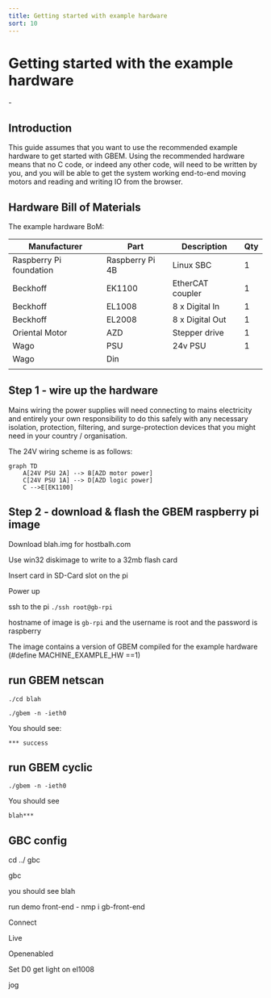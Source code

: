 ```yaml
---
title: Getting started with example hardware
sort: 10
---
```


# Getting started with the example hardware
<Tldr>
    -
</Tldr>

## Introduction
This guide assumes that you want to use the recommended example hardware to get started with GBEM. Using the recommended hardware means that no C code, or indeed any other code, will need to be written by you, and you will be able to get the system working end-to-end moving motors and reading and writing IO from the browser.

## Hardware Bill of Materials

The example hardware BoM:

|Manufacturer               | Part               | Description          | Qty   |
|---------------------------|--------------------|----------------------|-------|
|Raspberry Pi foundation    | Raspberry Pi 4B    | Linux SBC            | 1     |
|Beckhoff                   | EK1100             | EtherCAT coupler     | 1     |
|Beckhoff                   | EL1008             | 8 x Digital In       | 1     |
|Beckhoff                   | EL2008             | 8 x Digital Out      | 1     |
|Oriental Motor             | AZD                | Stepper drive        | 1     |
|Wago                       | PSU                | 24v PSU              | 1     |
|Wago                       | Din                |||
|||||



## Step 1 - wire up the hardware

Mains wiring the power supplies will need connecting to mains electricity and entirely your own  responsibility to do this safely with any necessary isolation, protection, filtering, and surge-protection devices that you might need in your country / organisation.

The 24V wiring scheme is as follows: 

````mermaid
graph TD
    A[24V PSU 2A] --> B[AZD motor power]
    C[24V PSU 1A] --> D[AZD logic power]
    C -->E[EK1100]
````

## Step 2 - download & flash the GBEM raspberry pi image

Download blah.img for hostbalh.com

Use win32 diskimage to write to a 32mb flash card

Insert card in SD-Card slot on the pi

Power up

ssh to the pi `./ssh root@gb-rpi`

hostname of image is  `gb-rpi` and the username is root and the password is raspberry

The image contains a version of GBEM compiled for the example hardware (#define MACHINE_EXAMPLE_HW ==1)

## run GBEM netscan

`./cd blah`

`./gbem -n -ieth0`

You should see:

`*** success`

## run GBEM cyclic

`./gbem -n -ieth0`



You should see

`blah***`

## GBC config

cd ../ gbc 

gbc

you should see blah

run demo front-end - nmp i gb-front-end

Connect

Live

Openenabled

Set D0 get light on el1008

jog
